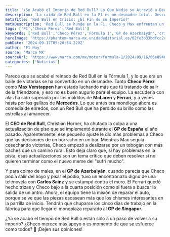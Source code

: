 ```yaml
---
title: '¿Se Acabó el Imperio de Red Bull? Lo Que Nadie se Atrevió a Decir'
description: 'La caída de Red Bull en la F1 es un desmadre total. Descubre cómo Checo y Max luchan en un circo de desventajas y posibles soluciones.'
metaTitle: 'Red Bull en Crisis: ¿El Fin de su Imperio?'
metaDescription: 'Red Bull se hunde en la F1. Checo y Max enfrentan un desmadre en la pista. ¿Volverán a reinar? Descúbrelo aquí.'
tags: ['F1','Checo Pérez','Red Bull']
keywords: ['Red Bull','Checo Pérez','Fórmula 1','GP de Azerbaiyán','crisis']
heroImage: 'https://phantom-marca-mx.unidadeditorial.es/02fe3b33bdfcc2c7a1c28ad1f5100623/resize/600/mx/assets/multimedia/imagenes/2024/09/16/17265183079402.jpg'
pubDate: '2024-09-17T05:20:54.220Z'
author: 'F1 Hoy'
source: 'Marca MX'
sourceUrl: 'https://www.marca.com/mx/motor/formula-1/2024/09/16/66e8946e46163f7eab8b4581.html'
categories: ['Noticias']
---
```

Parece que se acabó el reinado de Red Bull en la Fórmula 1, y lo que era un baile de victorias se ha convertido en un desmadre. Tanto **Checo Pérez** como **Max Verstappen** han estado luchando más que tú tratando de salir de la friendzone, y eso no es buen augurio para el equipo. La escudería con alas ha sido superada por los malditos de **McLaren** y **Ferrari**, y a veces hasta por los gallitos de **Mercedes**. Lo que antes era monólogo ahora es comedia de enredos, con un Red Bull que ha perdido su brillo como las estrellas al amanecer.

El **CEO de Red Bull**, Christian Horner, ha chutado la culpa a una actualización de piso que se implementó durante el **GP de España** el año pasado. Aparentemente, ese pequeño ajuste le dio más problemas a Checo que las decisiones de un borracho en un bar. Mientras Max seguía cosechando victorias, Checo empezó a deslizarse por un tobogán con más baches que un camino rural. Esto deja claro que, si hay problemas en la pista, esas actualizaciones son un tema crítico que deben resolver si no quieren terminar como el nuevo meme del "sufrí mucho".

Y para colmo de males, en el **GP de Azerbaiyán**, cuando parecía que Checo podía salir del hoyo y pisar el podio, tuvo un encontronazo digno de una telenovela con **Carlos Sainz** y se estampó contra el muro. El Ferrari quedó hecho trizas y Checo bajo a la cuarta posición como si fuera a buscar la salida de un antro. Ahora, el equipo tiene la misión de reparar el auto, porque se ve que las piezas escasean más que los chismes interesantes en la parrilla de inicio. Tendrán que chuparse los cinco días de trabajo en la fábrica para que llegar el monoplaza reparado al **GP de Singapur**. 

¿Ya se acabó el tiempo de Red Bull o están solo a un paso de volver a su imperio? ¿Checo merece más apoyo o es momento de que se esfuerce como todos? 🤔 ¡Dejen sus opiniones!


